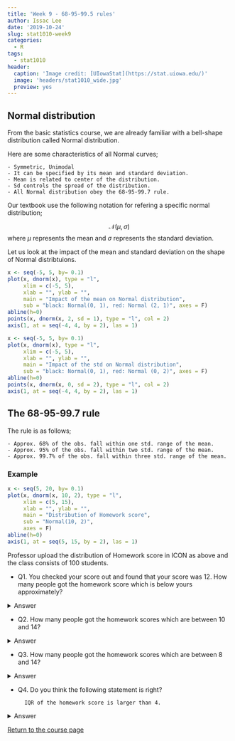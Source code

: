 ```yaml
---
title: 'Week 9 - 68-95-99.5 rules'
author: Issac Lee
date: '2019-10-24'
slug: stat1010-week9
categories:
  - R
tags:
  - stat1010
header:
  caption: 'Image credit: [UIowaStat](https://stat.uiowa.edu/)'
  image: 'headers/stat1010_wide.jpg'
  preview: yes
---
```


## Normal distribution

From the basic statistics course, we are already familiar with a bell-shape distribution called Normal distribution.

Here are some characteristics of all Normal curves;

    - Symmetric, Unimodal
    - It can be specified by its mean and standard deviation.
    - Mean is related to center of the distribution.
    - Sd controls the spread of the distribution.
    - All Normal distribution obey the 68-95-99.7 rule.

Our textbook use the following notation for refering a specific normal distribution;

$$
\mathcal{N}(\mu, \sigma)
$$
where $\mu$ represents the mean and $\sigma$ represents the standard deviation.

Let us look at the impact of the mean and standard deviation on the shape of Normal distribtuions.

```r
x <- seq(-5, 5, by= 0.1)
plot(x, dnorm(x), type = "l",
     xlim = c(-5, 5),
     xlab = "", ylab = "",
     main = "Impact of the mean on Normal distribution",
     sub = "black: Normal(0, 1), red: Normal (2, 1)", axes = F)
abline(h=0)
points(x, dnorm(x, 2, sd = 1), type = "l", col = 2)
axis(1, at = seq(-4, 4, by = 2), las = 1)
```


```r
x <- seq(-5, 5, by= 0.1)
plot(x, dnorm(x), type = "l",
     xlim = c(-5, 5),
     xlab = "", ylab = "",
     main = "Impact of the std on Normal distribution",
     sub = "black: Normal(0, 1), red: Normal (0, 2)", axes = F)
abline(h=0)
points(x, dnorm(x, 0, sd = 2), type = "l", col = 2)
axis(1, at = seq(-4, 4, by = 2), las = 1)
```

## The 68-95-99.7 rule

The rule is as follows;

    - Approx. 68% of the obs. fall within one std. range of the mean.
    - Approx. 95% of the obs. fall within two std. range of the mean.
    - Approx. 99.7% of the obs. fall within three std. range of the mean.

### Example

```r
x <- seq(5, 20, by= 0.1)
plot(x, dnorm(x, 10, 2), type = "l",
     xlim = c(5, 15),
     xlab = "", ylab = "",
     main = "Distribution of Homework score",
     sub = "Normal(10, 2)",
     axes = F)
abline(h=0)
axis(1, at = seq(5, 15, by = 2), las = 1)
```

Professor upload the distribution of Homework score in ICON as above and the class consists of 100 students.

- Q1. You checked your score out and found that your score was 12. How many people got the homework score which is below yours approximately?

<details>
<summary>
Answer
</summary>

12 is the score which is one standard deviation above from the mean.

84% = 50% + 34%

about 84 students.
</details>

- Q2. How many people got the homework scores which are between 10 and 14?

<details>
<summary>
Answer
</summary>

47.5% = 95% / 2

Thus, about 48 students obtained the score between 10 and 14.
</details>


- Q3. How many people got the homework scores which are between 8 and 14?

<details>
<summary>
Answer
</summary>

81.5% = 47.5% + 34%

About 82 students.
</details>


- Q4. Do you think the following statement is right?
    
        IQR of the homework score is larger than 4.

<details>
<summary>
Answer
</summary>

No. IQR is shorter than 1 standard deviation range from the mean. Since IQR captures the middle 50%, 1 std range will capture about middle 68%.

</details>


<a href="https://theissaclee.com/post/stat1010/" target="_self">Return to the course page</a>


